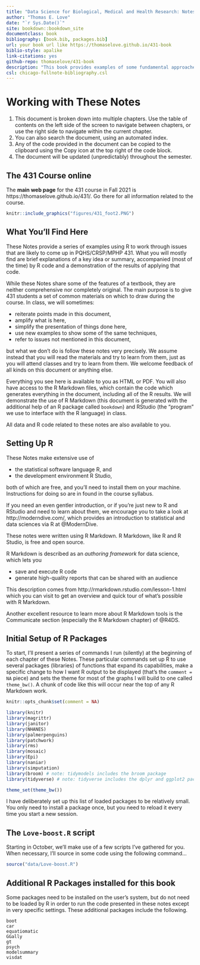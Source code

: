 ```yaml
--- 
title: "Data Science for Biological, Medical and Health Research: Notes for PQHS/CRSP/MPHP 431"
author: "Thomas E. Love"
date: "`r Sys.Date()`"
site: bookdown::bookdown_site
documentclass: book
bibliography: [book.bib, packages.bib]
url: your book url like https://thomaselove.github.io/431-book
biblio-style: apalike
link-citations: yes
github-repo: thomaselove/431-book
description: "This book provides examples of some fundamental approaches to doing biostatistical and data science in research."
csl: chicago-fullnote-bibliography.csl
---
```


# Working with These Notes {-}

1. This document is broken down into multiple chapters. Use the table of contents on the left side of the screen to navigate between chapters, or use the right side to navigate within the current chapter.
2. You can also search the document, using an automated index.
3. Any of the code provided in the document can be copied to the clipboard using the Copy icon at the top right of the code block.
4. The document will be updated (unpredictably) throughout the semester.

## The 431 Course online {-}

The **main web page** for the 431 course in Fall 2021 is https://thomaselove.github.io/431/. Go there for all information related to the course.

```r
knitr::include_graphics("figures/431_foot2.PNG")
```

## What You'll Find Here {-}

These Notes provide a series of examples using R to work through issues that are likely to come up in PQHS/CRSP/MPHP 431. What you will mostly find are brief explanations of a key idea or summary, accompanied (most of the time) by R code and a demonstration of the results of applying that code. 

While these Notes share some of the features of a textbook, they are neither comprehensive nor completely original. The main purpose is to give 431 students a set of common materials on which to draw during the course. In class, we will sometimes:

- reiterate points made in this document, 
- amplify what is here,
- simplify the presentation of things done here,
- use new examples to show some of the same techniques,
- refer to issues not mentioned in this document,

but what we don't do is follow these notes very precisely. We assume instead that you will read the materials and try to learn from them, just as you will attend classes and try to learn from them. We welcome feedback of all kinds on this document or anything else.

Everything you see here is available to you as HTML or PDF. You will also have access to the R Markdown files, which contain the code which generates everything in the document, including all of the R results. We will demonstrate the use of R Markdown (this document is generated with the additional help of an R package called `bookdown`) and RStudio (the "program" we use to interface with the R language) in class. 

All data and R code related to these notes are also available to you.

## Setting Up R {-}

These Notes make extensive use of 

- the statistical software language R, and
- the development environment R Studio,

both of which are free, and you'll need to install them on your machine. Instructions for doing so are in found in the course syllabus.

If you need an even gentler introduction, or if you're just new to R and RStudio and need to learn about them, we encourage you to take a look at http://moderndive.com/, which provides an introduction to statistical and data sciences via R at @ModernDive.

These notes were written using R Markdown. R Markdown, like R and R Studio, is free and open source.

R Markdown is described as an *authoring framework* for data science, which lets you

- save and execute R code
- generate high-quality reports that can be shared with an audience

This description comes from http://rmarkdown.rstudio.com/lesson-1.html which you can visit to get an overview and quick tour of what's possible with R Markdown.

Another excellent resource to learn more about R Markdown tools is the Communicate section (especially the R Markdown chapter) of @R4DS.

## Initial Setup of R Packages {-}

To start, I'll present a series of commands I run (silently) at the beginning of each chapter of these Notes. These particular commands set up R to use several packages (libraries) of functions that expand its capabilities, make a specific change to how I want R output to be displayed (that's the `comment = NA` piece) and sets the theme for most of the graphs I will build to one called `theme_bw()`. A chunk of code like this will occur near the top of any R Markdown work.

```r
knitr::opts_chunk$set(comment = NA)

library(knitr)
library(magrittr)
library(janitor)
library(NHANES)
library(palmerpenguins)
library(patchwork)
library(rms)
library(mosaic)
library(Epi)
library(naniar)
library(simputation)
library(broom) # note: tidymodels includes the broom package
library(tidyverse) # note: tidyverse includes the dplyr and ggplot2 packages

theme_set(theme_bw())
```

I have deliberately set up this list of loaded packages to be relatively small. You only need to install a package once, but you need to reload it every time you start a new session.

## The `Love-boost.R` script {-}

Starting in October, we'll make use of a few scripts I've gathered for you. When necessary, I'll source in some code using the following command...

```r
source("data/Love-boost.R")
```

## Additional R Packages installed for this book {-}

Some packages need to be installed on the user's system, but do not need to be loaded by R in order to run the code presented in these notes except in very specific settings. These additional packages include the following.


```
boot
car
equatiomatic
GGally
gt
psych
modelsummary
visdat
```

